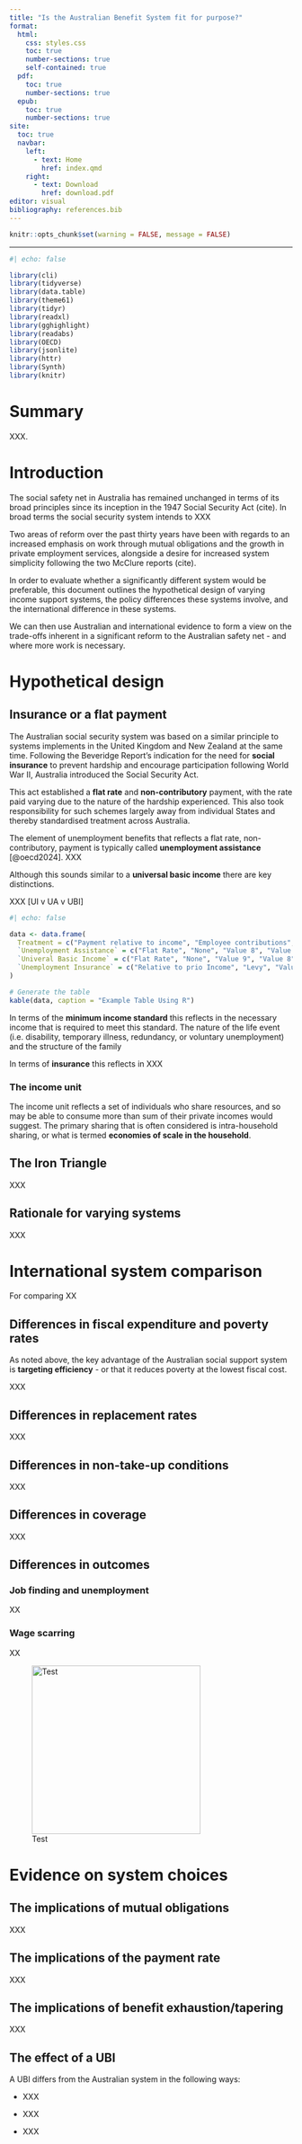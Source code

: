 ```yaml
---
title: "Is the Australian Benefit System fit for purpose?"
format: 
  html:
    css: styles.css
    toc: true
    number-sections: true
    self-contained: true
  pdf:
    toc: true
    number-sections: true
  epub:
    toc: true
    number-sections: true
site:
  toc: true
  navbar:
    left:
      - text: Home
        href: index.qmd
    right:
      - text: Download
        href: download.pdf
editor: visual
bibliography: references.bib
---
```


```r
knitr::opts_chunk$set(warning = FALSE, message = FALSE) 
```

------------------------------------------------------------------------

```r
#| echo: false

library(cli)
library(tidyverse)
library(data.table)
library(theme61)
library(tidyr)
library(readxl)
library(gghighlight)
library(readabs)
library(OECD)
library(jsonlite)
library(httr)
library(Synth)
library(knitr)
```

# Summary

XXX\.

# Introduction

The social safety net in Australia has remained unchanged in terms of its broad principles since its inception in the 1947 Social Security Act (cite). In broad terms the social security system intends to XXX

Two areas of reform over the past thirty years have been with regards to an increased emphasis on work through mutual obligations and the growth in private employment services, alongside a desire for increased system simplicity following the two McClure reports (cite).

In order to evaluate whether a significantly different system would be preferable, this document outlines the hypothetical design of varying income support systems, the policy differences these systems involve, and the international difference in these systems.

We can then use Australian and international evidence to form a view on the trade-offs inherent in a significant reform to the Australian safety net - and where more work is necessary.

# Hypothetical design

## Insurance or a flat payment

The Australian social security system was based on a similar principle to systems implements in the United Kingdom and New Zealand at the same time. Following the Beveridge Report's indication for the need for **social insurance** to prevent hardship and encourage participation following World War II, Australia introduced the Social Security Act.

This act established a **flat rate** and **non-contributory** payment, with the rate paid varying due to the nature of the hardship experienced. This also took responsibility for such schemes largely away from individual States and thereby standardised treatment across Australia.

The element of unemployment benefits that reflects a flat rate, non-contributory, payment is typically called **unemployment assistance** [@oecd2024]. XXX

Although this sounds similar to a **universal basic income** there are key distinctions.

XXX \[UI v UA v UBI\]

```r
#| echo: false

data <- data.frame(
  Treatment = c("Payment relative to income", "Employee contributions", "Individual Means testing","Family based Means testing","Job Search obligations","Time limitations"),
  `Unemployment Assistance` = c("Flat Rate", "None", "Value 8", "Value 8", "Value 8","Limited"),
  `Univeral Basic Income` = c("Flat Rate", "None", "Value 9", "Value 8", "Value 8","None"),
  `Unemployment Insurance` = c("Relative to prio Income", "Levy", "Value 9", "Value 8", "Value 8","Between X and X")
)

# Generate the table
kable(data, caption = "Example Table Using R")
```

In terms of the **minimum income standard** this reflects in the necessary income that is required to meet this standard. The nature of the life event (i.e. disability, temporary illness, redundancy, or voluntary unemployment) and the structure of the family

In terms of **insurance** this reflects in XXX

### The income unit

The income unit reflects a set of individuals who share resources, and so may be able to consume more than sum of their private incomes would suggest. The primary sharing that is often considered is intra-household sharing, or what is termed **economies of scale in the household**.

## The Iron Triangle

XXX

## Rationale for varying systems

XXX

# International system comparison

For comparing XX

## Differences in fiscal expenditure and poverty rates

As noted above, the key advantage of the Australian social support system is **targeting efficiency** - or that it reduces poverty at the lowest fiscal cost.

XXX

## Differences in replacement rates

XXX

## Differences in non-take-up conditions

XXX

## Differences in coverage

XXX

## Differences in outcomes

### Job finding and unemployment

XX

### Wage scarring

XX

![Test](Inv_vol_ES.png){width="300"}

# Evidence on system choices

## The implications of mutual obligations

XXX

## The implications of the payment rate

XXX

## The implications of benefit exhaustion/tapering

XXX

## The effect of a UBI

A UBI differs from the Australian system in the following ways:

-   XXX

-   XXX

-   XXX
